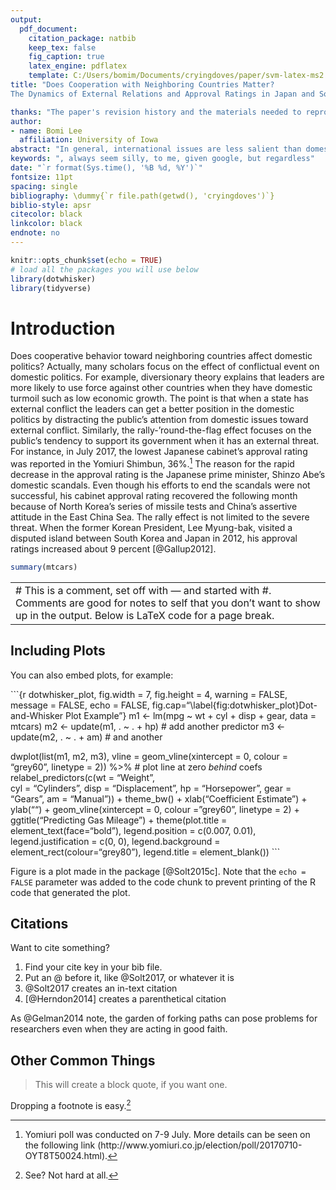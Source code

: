 ```yaml
---
output: 
  pdf_document:
    citation_package: natbib
    keep_tex: false
    fig_caption: true
    latex_engine: pdflatex
    template: C:/Users/bomim/Documents/cryingdoves/paper/svm-latex-ms2.tex
title: "Does Cooperation with Neighboring Countries Matter?
The Dynamics of External Relations and Approval Ratings in Japan and South Korea"

thanks: "The paper's revision history and the materials needed to reproduce its analyses can be found [on Github here](http://github.com/bomibonnie/cryingdoves). Corresponding author: [bomi-lee-1@uiowa.edu](mailto:bomi-lee-1@uiowa.edu). Current version: `r format(Sys.time(), '%B %d, %Y')`."
author:
- name: Bomi Lee
  affiliation: University of Iowa
abstract: "In general, international issues are less salient than domestic issues to the public, but the diversionary theory and the rally-’round-the-flag effect explain that some types of conflictual external events can be salient enough to capture the public’s attention, which leads to the public’s support for the leaders. Although the conflictual external events are the part of a relationship, those are not equal to the relationship. In this context, I examine the effect of net cooperation on approval ratings considering all types of events from the most conflictual events to the most cooperative events. The event data are drawn from the Temporally Extended, Regular, Reproducible International Event Records (TERRIER) Project and each event is weighted by the Goldstein score. As for the approval ratings, I focus on the Japanese cabinet approval ratings from February 1986 to July 2017, and the South Korean presidential approval ratings from March 1993 to December 2014. Since there could be an endogeneity problem, I conduct the Granger Causality test and IRFs using a VAR model, and set a single equation based on the result. Considering the dynamics within the variables, I use an autoregressive distributed lag (ADL) model including the lagged values of the variables. The result shows that the net cooperation of Japan-China negatively affect the Japanese approval ratings, and that of South Korea-Japan also negatively influence the South Korean approval ratings."
keywords: ", always seem silly, to me, given google, but regardless"
date: "`r format(Sys.time(), '%B %d, %Y')`"
fontsize: 11pt
spacing: single
bibliography: \dummy{`r file.path(getwd(), 'cryingdoves')`}
biblio-style: apsr
citecolor: black
linkcolor: black
endnote: no
---
```


```r
knitr::opts_chunk$set(echo = TRUE)
# load all the packages you will use below 
library(dotwhisker)
library(tidyverse)
```

# Introduction 

Does cooperative behavior toward neighboring countries affect domestic politics? Actually, many scholars focus on the effect of conflictual event on domestic politics. For example, diversionary theory explains that leaders are more likely to use force against other countries when they have domestic turmoil such as low economic growth. The point is that when a state has external conflict the leaders can get a better position in the domestic politics by distracting the public’s attention from domestic issues toward external conflict. Similarly, the rally-’round-the-flag effect focuses on the public’s tendency to support its government when it has an external threat. For instance, in July 2017, the lowest Japanese cabinet’s approval rating was reported in the Yomiuri Shimbun, 36%.^[Yomiuri poll was conducted on 7-9 July. More details can be seen on the following link (http://www.yomiuri.co.jp/election/poll/20170710-OYT8T50024.html).] The reason for the rapid decrease in the approval rating is the Japanese prime minister, Shinzo Abe’s domestic scandals. Even though his efforts to end the scandals were not successful, his cabinet approval rating recovered the following month because of North Korea’s series of missile tests and China’s assertive attitude in the East China Sea. The rally effect is not limited to the severe threat. When the former Korean President, Lee Myung-bak, visited a disputed island between South Korea and Japan in 2012, his approval ratings increased about 9 percent [@Gallup2012]. 



```r
summary(mtcars)
```

---
# This is a comment, set off with --- and started with #.  Comments are good for notes to self that you don't want to show up in the output.  Below is LaTeX code for a page break.
---
\pagebreak 
## Including Plots

You can also embed plots, for example:

```{r dotwhisker_plot, fig.width = 7, fig.height = 4, warning = FALSE, message = FALSE, echo = FALSE, fig.cap="\\label{fig:dotwhisker_plot}Dot-and-Whisker Plot Example"}
m1 <- lm(mpg ~ wt + cyl + disp + gear, data = mtcars)
m2 <- update(m1, . ~ . + hp) # add another predictor
m3 <- update(m2, . ~ . + am) # and another 

dwplot(list(m1, m2, m3),
       vline = geom_vline(xintercept = 0, colour = "grey60", linetype = 2)) %>% # plot line at zero _behind_ coefs
    relabel_predictors(c(wt = "Weight",                       
                         cyl = "Cylinders", 
                         disp = "Displacement", 
                         hp = "Horsepower", 
                         gear = "Gears", 
                         am = "Manual")) +
     theme_bw() + xlab("Coefficient Estimate") + ylab("") +
     geom_vline(xintercept = 0, colour = "grey60", linetype = 2) +
     ggtitle("Predicting Gas Mileage") +
     theme(plot.title = element_text(face="bold"),
           legend.position = c(0.007, 0.01),
           legend.justification = c(0, 0), 
           legend.background = element_rect(colour="grey80"),
           legend.title = element_blank()) 
```

Figure \ref{fig:dotwhisker_plot} is a plot made in the \texttt{dotwhisker} package [@Solt2015c]. Note that the `echo = FALSE` parameter was added to the code chunk to prevent printing of the R code that generated the plot.

## Citations
Want to cite something?

1. Find your cite key in your bib file.
1. Put an @ before it, like @Solt2017, or whatever it is
1. @Solt2017 creates an in-text citation
1. [@Herndon2014] creates a parenthetical citation

As @Gelman2014 note, the garden of forking paths can pose problems for researchers even when they are acting in good faith.

## Other Common Things

> This will create a block quote, if you want one.

Dropping a footnote is easy.^[See? Not hard at all.]

